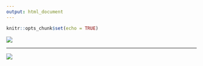 ---
output: html_document
---

```{r setup, include=FALSE}
knitr::opts_chunk$set(echo = TRUE)
```

![](C:\Stuff - ya know\Birthday\Birthday\birthday.gif)

***

![](C:\Stuff - ya know\Birthday\Birthday\code.jpeg)

